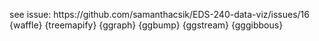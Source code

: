 
see issue: https://github.com/samanthacsik/EDS-240-data-viz/issues/16
{waffle}
{treemapify}
{ggraph}
{ggbump}
{ggstream}
{gggibbous}
